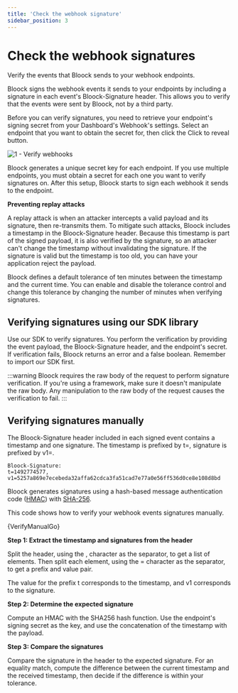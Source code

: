 ```yaml
---
title: 'Check the webhook signature'
sidebar_position: 3
---
```



# Check the webhook signatures

Verify the events that Bloock sends to your webhook endpoints.

Bloock signs the webhook events it sends to your endpoints by including a signature in each event's Bloock-Signature header. This allows you to verify that the events were sent by Bloock, not by a third party.

Before you can verify signatures, you need to retrieve your endpoint's signing secret from your Dashboard's Webhook's settings. Select an endpoint that you want to obtain the secret for, then click the Click to reveal button.

![1 - Verify webhooks](/static/docs/guides/webhooks/verify/1-verify.png)

Bloock generates a unique secret key for each endpoint. If you use multiple endpoints, you must obtain a secret for each one you want to verify signatures on. After this setup, Bloock starts to sign each webhook it sends to the endpoint.

**Preventing replay attacks**

A replay attack is when an attacker intercepts a valid payload and its signature, then re-transmits them. To mitigate such attacks, Bloock includes a timestamp in the Bloock-Signature header. Because this timestamp is part of the signed payload, it is also verified by the signature, so an attacker can't change the timestamp without invalidating the signature. If the signature is valid but the timestamp is too old, you can have your application reject the payload.

Bloock defines a default tolerance of ten minutes between the timestamp and the current time. You can enable and disable the tolerance control and change this tolerance by changing the number of minutes when verifying signatures.

## Verifying signatures using our SDK library

Use our SDK to verify signatures. You perform the verification by providing the event payload, the Bloock-Signature header, and the endpoint's secret. If verification fails, Bloock returns an error and a false boolean. Remember to import our SDK first.

:::warning
Bloock requires the raw body of the request to perform signature verification. If you're using a framework, make sure it doesn't manipulate the raw body. Any manipulation to the raw body of the request causes the verification to fail.
:::


<SdkCodeBlock ts={VerifyWebhookJs} py={VerifyWebhookPy} go={VerifyWebhookGo} />

## Verifying signatures manually

The Bloock-Signature header included in each signed event contains a timestamp and one signature. The timestamp is prefixed by t=, signature is prefixed by v1=.

```
Bloock-Signature:
t=1492774577,
v1=5257a869e7ecebeda32affa62cdca3fa51cad7e77a0e56ff536d0ce8e108d8bd
```

Bloock generates signatures using a hash-based message authentication code ([HMAC](https://es.wikipedia.org/wiki/HMAC)) with [SHA-256](https://es.wikipedia.org/wiki/SHA-2).

This code shows how to verify your webhook events signatures manually.


<CodeBlock language="go" showLineNumbers>
  {VerifyManualGo}
</CodeBlock>

**Step 1: Extract the timestamp and signatures from the header**

Split the header, using the , character as the separator, to get a list of elements. Then split each element, using the = character as the separator, to get a prefix and value pair.

The value for the prefix t corresponds to the timestamp, and v1 corresponds to the signature.

**Step 2: Determine the expected signature**

Compute an HMAC with the SHA256 hash function. Use the endpoint's signing secret as the key, and use the concatenation of the timestamp with the payload.

**Step 3: Compare the signatures**

Compare the signature in the header to the expected signature. For an equality match, compute the difference between the current timestamp and the received timestamp, then decide if the difference is within your tolerance.
